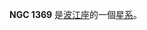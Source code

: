 {{NGCInfoBox|NGCID=NGC 1369|發現者=若望·法什·儒略·施米特|發現日期=1865年1月19日|其他編號=ESO 358-34,MCG -6-9-4,FCC 176|曆元=J2000.0|赤經=3時36分45.2秒
|赤緯=-36°15'20"|星座=波江座|星體=星系|星等=12.9|表面亮度=13.6|藍等=13.8}}

'''NGC 1369''' 是[[波江座|波江座]]的一個[[星系|星系]]。

{{NGCReference|1369}}
{{Catalogs|NGC=1369}}